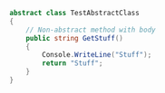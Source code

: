 ```csharp
abstract class TestAbstractClass  
{ 
    // Non-abstract method with body
    public string GetStuff()
    {
        Console.WriteLine("Stuff");
        return "Stuff";
    }  
}
```